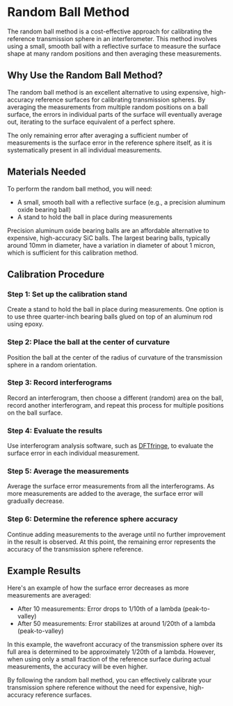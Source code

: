 
# Random Ball Method

The random ball method is a cost-effective approach for calibrating the reference transmission sphere in an interferometer. This method involves using a small, smooth ball with a reflective surface to measure the surface shape at many random positions and then averaging these measurements.

## Why Use the Random Ball Method?

<Callout type="info">
The random ball method is an excellent alternative to using expensive, high-accuracy reference surfaces for calibrating transmission spheres. By averaging the measurements from multiple random positions on a ball surface, the errors in individual parts of the surface will eventually average out, iterating to the surface equivalent of a perfect sphere.
</Callout>

The only remaining error after averaging a sufficient number of measurements is the surface error in the reference sphere itself, as it is systematically present in all individual measurements.

## Materials Needed

To perform the random ball method, you will need:

- A small, smooth ball with a reflective surface (e.g., a precision aluminum oxide bearing ball)
- A stand to hold the ball in place during measurements

<Callout type="info">
Precision aluminum oxide bearing balls are an affordable alternative to expensive, high-accuracy SiC balls. The largest bearing balls, typically around 10mm in diameter, have a variation in diameter of about 1 micron, which is sufficient for this calibration method.
</Callout>

## Calibration Procedure

<Steps>

### Step 1: Set up the calibration stand

Create a stand to hold the ball in place during measurements. One option is to use three quarter-inch bearing balls glued on top of an aluminum rod using epoxy.

### Step 2: Place the ball at the center of curvature

Position the ball at the center of the radius of curvature of the transmission sphere in a random orientation.

### Step 3: Record interferograms

Record an interferogram, then choose a different (random) area on the ball, record another interferogram, and repeat this process for multiple positions on the ball surface.

### Step 4: Evaluate the results

Use interferogram analysis software, such as [DFTfringe](/zygo-gpi-lc-interferometer/interferogram-analysis-dftfringe), to evaluate the surface error in each individual measurement.

### Step 5: Average the measurements

Average the surface error measurements from all the interferograms. As more measurements are added to the average, the surface error will gradually decrease.

### Step 6: Determine the reference sphere accuracy

Continue adding measurements to the average until no further improvement in the result is observed. At this point, the remaining error represents the accuracy of the transmission sphere reference.

</Steps>

## Example Results

Here's an example of how the surface error decreases as more measurements are averaged:

- After 10 measurements: Error drops to 1/10th of a lambda (peak-to-valley)
- After 50 measurements: Error stabilizes at around 1/20th of a lambda (peak-to-valley)

In this example, the wavefront accuracy of the transmission sphere over its full area is determined to be approximately 1/20th of a lambda. However, when using only a small fraction of the reference surface during actual measurements, the accuracy will be even higher.

By following the random ball method, you can effectively calibrate your transmission sphere reference without the need for expensive, high-accuracy reference surfaces.